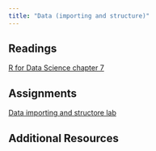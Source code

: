 ```yaml
---
title: "Data (importing and structure)"
---
```


## Readings

[R for Data Science chapter 7](https://r4ds.hadley.nz/data-import.html)

## Assignments

[Data importing and structore lab](/assignments/03_Data.zip)

## Additional Resources
